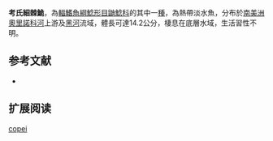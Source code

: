 {{Speciesbox
| name = 考氏細棘鮠
| image = 
| image_width = 250px
| image_caption = 
| status = NE
| status_system = IUCN3.1
| genus = Leptodoras
| species = copei
| authority = [[Fernández-Yépez|Fernández-Yépez]], 1968
| synonyms = *''Anduzedoras copei'',Fernández-Yépez, 1968
}}

'''考氏細棘鮠'''，為[[輻鰭魚綱|輻鰭魚綱]][[鯰形目|鯰形目]][[鼬鯰科|鼬鯰科]]的其中一[[種|種]]，為熱帶淡水魚，分布於[[南美洲|南美洲]][[奧里諾科河|奧里諾科河]]上游及[[黑河|黑河]]流域，體長可達14.2公分，棲息在底層水域，生活習性不明。

==参考文献==
*{{FishBase_species|genus=Leptodoras|species=copei|year=2015|month=7}}

== 扩展阅读 ==
{{refbegin}}
{{wikispecies-inline|Leptodoras copei|考氏細棘鮠}}
{{refend}}
{{Taxonbar|from=Q5606040}}

[[Category:細棘鮠屬|copei]]